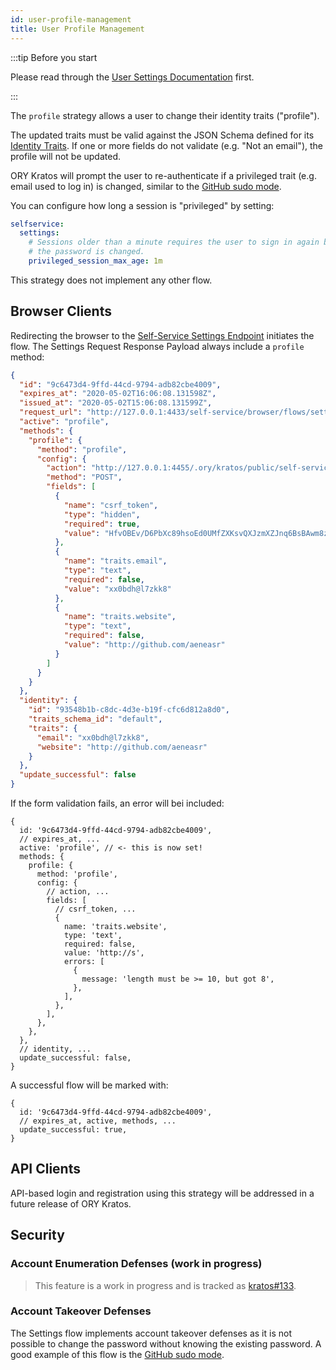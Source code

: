 ```yaml
---
id: user-profile-management
title: User Profile Management
---
```


:::tip Before you start

Please read through the [User Settings Documentation](../user-settings.mdx) first.

:::

The `profile` strategy allows a user to change their identity traits
("profile").

The updated traits must be valid against the JSON Schema defined for its
[Identity Traits](../../../concepts/identity-user-model). If one or more fields
do not validate (e.g. "Not an email"), the profile will not be updated.

ORY Kratos will prompt the user to re-authenticate if a privileged trait (e.g.
email used to log in) is changed, similar to the
[GitHub sudo mode](https://help.github.com/en/github/authenticating-to-github/sudo-mode).

You can configure how long a session is "privileged" by setting:

```yaml title="path/to/kratos/config.yml"
selfservice:
  settings:
    # Sessions older than a minute requires the user to sign in again before
    # the password is changed.
    privileged_session_max_age: 1m
```

This strategy does not implement any other flow.

## Browser Clients

Redirecting the browser to the [Self-Service Settings Endpoint](../user-settings.mdx#user-settings-process-sequence)
initiates the flow. The Settings Request Response Payload always include a `profile` method:

```json title="$ curl http://<kratos-admin>/self-service/browser/flows/requests/settings?request=9c6473d4-9ffd-44cd-9794-adb82cbe4009"
{
  "id": "9c6473d4-9ffd-44cd-9794-adb82cbe4009",
  "expires_at": "2020-05-02T16:06:08.131598Z",
  "issued_at": "2020-05-02T15:06:08.131599Z",
  "request_url": "http://127.0.0.1:4433/self-service/browser/flows/settings",
  "active": "profile",
  "methods": {
    "profile": {
      "method": "profile",
      "config": {
        "action": "http://127.0.0.1:4455/.ory/kratos/public/self-service/browser/flows/settings/strategies/profile?request=9c6473d4-9ffd-44cd-9794-adb82cbe4009",
        "method": "POST",
        "fields": [
          {
            "name": "csrf_token",
            "type": "hidden",
            "required": true,
            "value": "HfvOBEv/D6PbXc89hsoEd0UMfZXKsvQXJzmXZJnq6BsBAwm8zbMKQF4LLZwRL67hPDlViB/qcJtu6yf+klIBeg=="
          },
          {
            "name": "traits.email",
            "type": "text",
            "required": false,
            "value": "xx0bdh@l7zkk8"
          },
          {
            "name": "traits.website",
            "type": "text",
            "required": false,
            "value": "http://github.com/aeneasr"
          }
        ]
      }
    }
  },
  "identity": {
    "id": "93548b1b-c8dc-4d3e-b19f-cfc6d812a8d0",
    "traits_schema_id": "default",
    "traits": {
      "email": "xx0bdh@l7zkk8",
      "website": "http://github.com/aeneasr"
    }
  },
  "update_successful": false
}
```

If the form validation fails, an error will bei included:

```json5 title="$ curl http://<kratos-admin>/self-service/browser/flows/requests/settings?request=9c6473d4-9ffd-44cd-9794-adb82cbe4009"
{
  id: '9c6473d4-9ffd-44cd-9794-adb82cbe4009',
  // expires_at, ...
  active: 'profile', // <- this is now set!
  methods: {
    profile: {
      method: 'profile',
      config: {
        // action, ...
        fields: [
          // csrf_token, ...
          {
            name: 'traits.website',
            type: 'text',
            required: false,
            value: 'http://s',
            errors: [
              {
                message: 'length must be >= 10, but got 8',
              },
            ],
          },
        ],
      },
    },
  },
  // identity, ...
  update_successful: false,
}
```

A successful flow will be marked with:

```json5 title="$ curl http://<kratos-admin>/self-service/browser/flows/requests/settings?request=9c6473d4-9ffd-44cd-9794-adb82cbe4009"
{
  id: '9c6473d4-9ffd-44cd-9794-adb82cbe4009',
  // expires_at, active, methods, ...
  update_successful: true,
}
```

## API Clients

API-based login and registration using this strategy will be addressed in a
future release of ORY Kratos.

## Security

### Account Enumeration Defenses (work in progress)

> This feature is a work in progress and is tracked as
> [kratos#133](https://github.com/ory/kratos/issues/133).

### Account Takeover Defenses

The Settings flow implements account takeover defenses as it is not possible to
change the password without knowing the existing password. A good example of
this flow is the
[GitHub sudo mode](https://help.github.com/en/github/authenticating-to-github/sudo-mode).
